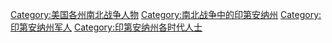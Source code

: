 [[Category:美国各州南北战争人物|Category:美国各州南北战争人物]]
[[Category:南北战争中的印第安纳州|Category:南北战争中的印第安纳州]]
[[Category:印第安纳州军人|Category:印第安纳州军人]]
[[Category:印第安纳州各时代人士|Category:印第安纳州各时代人士]]
